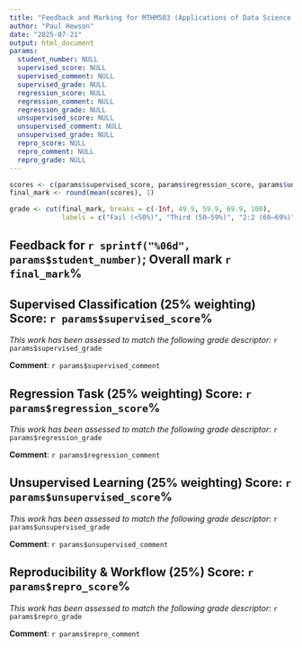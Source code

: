```yaml
---
title: "Feedback and Marking for MTHM503 (Applications of Data Science and Statistics) extended coursework"
author: "Paul Hewson"
date: "2025-07-21"
output: html_document
params:
  student_number: NULL
  supervised_score: NULL
  supervised_comment: NULL
  supervised_grade: NULL
  regression_score: NULL
  regression_comment: NULL
  regression_grade: NULL
  unsupervised_score: NULL
  unsupervised_comment: NULL
  unsupervised_grade: NULL
  repro_score: NULL
  repro_comment: NULL
  repro_grade: NULL
---
```


```r
scores <- c(params$supervised_score, params$regression_score, params$unsupervised_score, params$repro_score)
final_mark <- round(mean(scores), 1)

grade <- cut(final_mark, breaks = c(-Inf, 49.9, 59.9, 69.9, 100),
             labels = c("Fail (<50%)", "Third (50–59%)", "2:2 (60–69%)", "First (70–100%)"))


```


Feedback for `r sprintf("%06d", params$student_number)`; Overall mark `r final_mark`%
--------------------------------------------------


## Supervised Classification (25% weighting) Score: `r params$supervised_score`%

*This work has been assessed to match the following grade descriptor*: `r params$supervised_grade`

**Comment**: `r params$supervised_comment`



## Regression Task (25% weighting) Score: `r params$regression_score`%

*This work has been assessed to match the following grade descriptor*: `r params$regression_grade`

**Comment**: `r params$regression_comment`

## Unsupervised Learning (25% weighting) Score: `r params$unsupervised_score`%

*This work has been assessed to match the following grade descriptor*: `r params$unsupervised_grade`

**Comment**: `r params$unsupervised_comment`

## Reproducibility & Workflow (25%) Score: `r params$repro_score`%

*This work has been assessed to match the following grade descriptor*: `r params$repro_grade`

**Comment**: `r params$repro_comment`